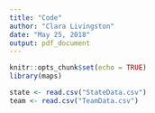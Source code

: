 ```yaml
---
title: "Code"
author: "Clara Livingston"
date: "May 25, 2018"
output: pdf_document
---
```


```r
knitr::opts_chunk$set(echo = TRUE)
library(maps)
```

```r
state <- read.csv("StateData.csv")
team <- read.csv("TeamData.csv")


```